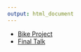 ```yaml
---
output: html_document
---
```


* [Bike Project](./project/bike.html)
* [Final Talk](./project/FinalTalk.html)